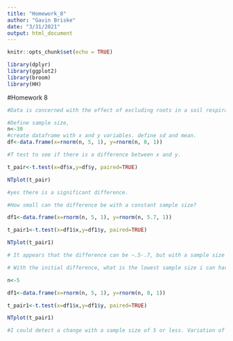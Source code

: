 ```yaml
---
title: "Homework_8"
author: "Gavin Briske"
date: "3/31/2021"
output: html_document
---
```


```r
knitr::opts_chunk$set(echo = TRUE)

library(dplyr)
library(ggplot2)
library(broom)
library(HH)
```

#Homework 8

```r
#Data is concerned with the effect of excluding roots in a soil respiration experiment. H1: Total respiration (y) is higher than heterotrophic respiration (x). 

#Define sample size, 
n<-30
#create dataframe with x and y variables. define sd and mean. 
df<-data.frame(x=rnorm(n, 5, 1), y=rnorm(n, 8, 1))

#T test to see if there is a difference between x and y.

t_pair<-t.test(x=df$x,y=df$y, paired=TRUE)

NTplot(t_pair)

```



```r
#yes there is a significant difference. 

#How small can the difference be with a constant sample size?

df1<-data.frame(x=rnorm(n, 5, 1), y=rnorm(n, 5.7, 1))

t_pair1<-t.test(x=df1$x,y=df1$y, paired=TRUE)

NTplot(t_pair1)

# It appears that the difference can be ~.5-.7, but with a sample size of 30, it is sensitive to variation.

```


```r
# With the initial difference, what is the lowest sample size i can have to detect a significant change?

n<-5

df1<-data.frame(x=rnorm(n, 5, 1), y=rnorm(n, 8, 1))

t_pair1<-t.test(x=df1$x,y=df1$y, paired=TRUE)

NTplot(t_pair1)

#I could detect a change with a sample size of 5 or less. Variation of randomization has a higher effect with lower sample sizes. 


```


